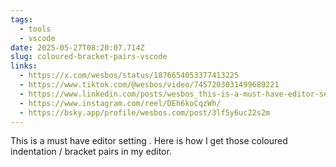 ```yaml
---
tags:
  - tools
  - vscode
date: 2025-05-27T08:20:07.714Z
slug: coloured-bracket-pairs-vscode
links:
  - https://x.com/wesbos/status/1876654053377413225
  - https://www.tiktok.com/@wesbos/video/7457203031499689221
  - https://www.linkedin.com/posts/wesbos_this-is-a-must-have-editor-setting-here-activity-7282420316633505793-7lYl/
  - https://www.instagram.com/reel/DEh6koCqzWh/
  - https://bsky.app/profile/wesbos.com/post/3lf5y6uc22s2m
---
```


This is a must have editor setting . Here is how I get those coloured indentation / bracket pairs in my editor.
